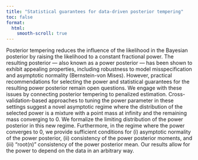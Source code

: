 ```yaml
---
title: "Statistical guarantees for data-driven posterior tempering"
toc: false
format:
  html:
    smooth-scroll: true
---
```


Posterior tempering reduces the influence of the likelihood in the Bayesian posterior by raising the likelihood to a constant fractional power. The resulting posterior — also known as a power posterior — has been shown to exhibit appealing properties, including robustness to model misspecification and asymptotic normality (Bernstein-von Mises). However, practical recommendations for selecting the power and statistical guarantees for the resulting power posterior remain open questions. We engage with these issues by connecting posterior tempering to penalized estimation. Cross-validation-based approaches to tuning the power parameter in these settings suggest a novel asymptotic regime where the distribution of the selected power is a mixture with a point mass at infinity and the remaining mass converging to 0. We formalize the limiting distribution of the power posterior in this new regime. Furthermore, in the regime where the power converges to 0, we provide sufficient conditions for (i) asymptotic normality of the power posterior, (ii) consistency of the power posterior moments, and (iii) "root(n)" consistency of the power posterior mean. Our results allow for the power to depend on the data in an arbitrary way.